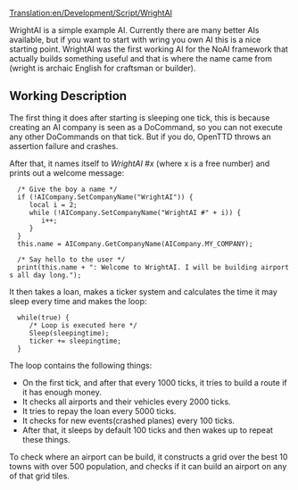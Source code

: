 [[Translation:en/Development/Script/WrightAI]]
{{en/Development/Script/Navigation}}

WrightAI is a simple example AI. Currently there are many better AIs available, but if you want to start with wring you own AI this is a nice starting point.
WrightAI was the first working AI for the NoAI framework that actually builds something useful and that is where the name came from (wright is archaic English for craftsman or builder).

== Working Description ==
The first thing it does after starting is sleeping one tick, this is because creating an AI company is seen as a DoCommand, so you can not execute any other DoCommands on that tick. But if you do, OpenTTD throws an assertion failure and crashes.

After that, it names itself to ''WrightAI #x'' (where x is a free number) and prints out a welcome message:

    
   /* Give the boy a name */
   if (!AICompany.SetCompanyName("WrightAI")) {
      local i = 2;
      while (!AICompany.SetCompanyName("WrightAI #" + i)) {
         i++;
      }
   }
   this.name = AICompany.GetCompanyName(AICompany.MY_COMPANY);
   
   /* Say hello to the user */
   print(this.name + ": Welcome to WrightAI. I will be building airports all day long.");

It then takes a loan, makes a ticker system and calculates the time it may sleep every time and makes the loop:
   while(true) {
      /* Loop is executed here */
      Sleep(sleepingtime);
      ticker += sleepingtime;
   }

The loop contains the following things:
* On the first tick, and after that every 1000 ticks, it tries to build a route if it has enough money.
* It checks all airports and their vehicles every 2000 ticks.
* It tries to repay the loan every 5000 ticks.
* It checks for new events(crashed planes) every 100 ticks.
* After that, it sleeps by default 100 ticks and then wakes up to repeat these things.

To check where an airport can be build, it constructs a grid over the best 10 towns with over 500 population, and checks if it can build an airport on any of that grid tiles.